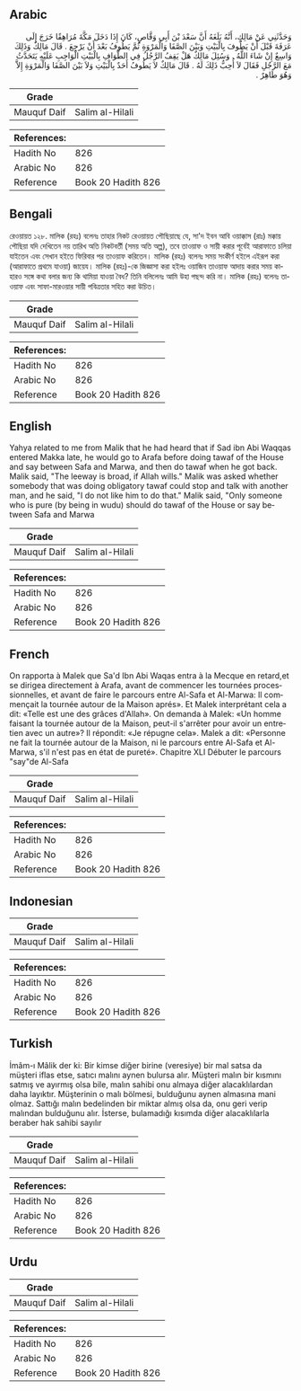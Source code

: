## Arabic


<div dir="rtl" lang="ar" style={{fontSize:'larger',backgroundColor:'#f8f9fa',padding:20}}>
وَحَدَّثَنِي عَنْ مَالِكٍ، أَنَّهُ بَلَغَهُ أَنَّ سَعْدَ بْنَ أَبِي وَقَّاصٍ، كَانَ إِذَا دَخَلَ مَكَّةَ مُرَاهِقًا خَرَجَ إِلَى عَرَفَةَ قَبْلَ أَنْ يَطُوفَ بِالْبَيْتِ وَبَيْنَ الصَّفَا وَالْمَرْوَةِ ثُمَّ يَطُوفُ بَعْدَ أَنْ يَرْجِعَ ‏.‏ قَالَ مَالِكٌ وَذَلِكَ وَاسِعٌ إِنْ شَاءَ اللَّهُ ‏.‏ وَسُئِلَ مَالِكٌ هَلْ يَقِفُ الرَّجُلُ فِي الطَّوَافِ بِالْبَيْتِ الْوَاجِبِ عَلَيْهِ يَتَحَدَّثُ مَعَ الرَّجُلِ فَقَالَ لاَ أُحِبُّ ذَلِكَ لَهُ ‏.‏ قَالَ مَالِكٌ لاَ يَطُوفُ أَحَدٌ بِالْبَيْتِ وَلاَ بَيْنَ الصَّفَا وَالْمَرْوَةِ إِلاَّ وَهُوَ طَاهِرٌ ‏.‏
</div>
<div style={{backgroundColor:'#f8f9fa',padding:20, marginBottom: 10}}><table> <thead> <tr> <th>Grade</th> <th></th> </tr> </thead> <tbody> <tr><td>Mauquf Daif</td><td>Salim al-Hilali</td></tr></tbody></table><table> <thead> <tr> <th>References:</th> <th></th> </tr> </thead> <tbody><tr><td>Hadith No</td><td>826</td></tr><tr><td>Arabic No</td><td>826</td></tr><tr><td>Reference</td><td>Book 20 Hadith 826</td></tr></tbody></table></div>

## Bengali


<div dir="ltr" lang="bn" style={{fontSize:'larger',backgroundColor:'#f8f9fa',padding:20}}>
রেওয়ায়ত ১২৮. মালিক (রহঃ) বলেনঃ তাহার নিকট রেওয়ায়ত পৌছিয়াছে যে, সা'দ ইবন আবি ওয়াক্কাস (রাঃ) মক্কায় পৌছিয়া যদি দেখিতেন নয় তারিখ অতি নিকটবর্তী (সময় অতি অল্প), তবে তাওয়াফ ও সায়ী করার পূর্বেই আরাফাতে চলিয়া যাইতেন এবং সেখান হইতে ফিরিবার পর তাওয়াফ করিতেন। মালিক (রহঃ) বলেনঃ সময় সংকীর্ণ হইলে এইরূপ করা (আরাফাতে প্রথমে যাওয়া) জায়েয। মালিক (রহঃ)-কে জিজ্ঞাসা করা হইলঃ ওয়াজিব তাওয়াফ আদায় করার সময় কাহারও সঙ্গে কথা বলার জন্য কি থামিয়া যাওয়া বৈধ? তিনি বলিলেনঃ আমি উহা পছন্দ করি না। মালিক (রহঃ) বলেনঃ তাওয়াফ এবং সাফা-মারওয়ার সায়ী পবিত্রতার সহিত করা উচিত।
</div>
<div style={{backgroundColor:'#f8f9fa',padding:20, marginBottom: 10}}><table> <thead> <tr> <th>Grade</th> <th></th> </tr> </thead> <tbody> <tr><td>Mauquf Daif</td><td>Salim al-Hilali</td></tr></tbody></table><table> <thead> <tr> <th>References:</th> <th></th> </tr> </thead> <tbody><tr><td>Hadith No</td><td>826</td></tr><tr><td>Arabic No</td><td>826</td></tr><tr><td>Reference</td><td>Book 20 Hadith 826</td></tr></tbody></table></div>

## English


<div dir="ltr" lang="en" style={{fontSize:'larger',backgroundColor:'#f8f9fa',padding:20}}>
Yahya related to me from Malik that he had heard that if Sad ibn Abi Waqqas entered Makka late, he would go to Arafa before doing tawaf of the House and say between Safa and Marwa, and then do tawaf when he got back. Malik said, "The leeway is broad, if Allah wills." Malik was asked whether somebody that was doing obligatory tawaf could stop and talk with another man, and he said, "I do not like him to do that." Malik said, "Only someone who is pure (by being in wudu) should do tawaf of the House or say between Safa and Marwa
</div>
<div style={{backgroundColor:'#f8f9fa',padding:20, marginBottom: 10}}><table> <thead> <tr> <th>Grade</th> <th></th> </tr> </thead> <tbody> <tr><td>Mauquf Daif</td><td>Salim al-Hilali</td></tr></tbody></table><table> <thead> <tr> <th>References:</th> <th></th> </tr> </thead> <tbody><tr><td>Hadith No</td><td>826</td></tr><tr><td>Arabic No</td><td>826</td></tr><tr><td>Reference</td><td>Book 20 Hadith 826</td></tr></tbody></table></div>

## French


<div dir="ltr" lang="fr" style={{fontSize:'larger',backgroundColor:'#f8f9fa',padding:20}}>
On rapporta à Malek que Sa'd Ibn Abi Waqas entra à la Mecque en retard,et se dirigea directement à Arafa, avant de commencer les tournées processionnelles, et avant de faire le parcours entre Al-Safa et Al-Marwa: Il commençait la tournée autour de la Maison aprés». Et Malek interprétant cela a dit: «Telle est une des grâces d'Allah». On demanda à Malek: «Un homme faisant la tournée autour de la Maison, peut-il s'arrêter pour avoir un entretien avec un autre»? Il répondit: «Je répugne cela». Malek a dit: «Personne ne fait la tournée autour de la Maison, ni le parcours entre Al-Safa et Al-Marwa, s'il n'est pas en état de pureté». Chapitre XLI Débuter le parcours "say"de Al-Safa
</div>
<div style={{backgroundColor:'#f8f9fa',padding:20, marginBottom: 10}}><table> <thead> <tr> <th>Grade</th> <th></th> </tr> </thead> <tbody> <tr><td>Mauquf Daif</td><td>Salim al-Hilali</td></tr></tbody></table><table> <thead> <tr> <th>References:</th> <th></th> </tr> </thead> <tbody><tr><td>Hadith No</td><td>826</td></tr><tr><td>Arabic No</td><td>826</td></tr><tr><td>Reference</td><td>Book 20 Hadith 826</td></tr></tbody></table></div>

## Indonesian


<div dir="ltr" lang="id" style={{fontSize:'larger',backgroundColor:'#f8f9fa',padding:20}}>

</div>
<div style={{backgroundColor:'#f8f9fa',padding:20, marginBottom: 10}}><table> <thead> <tr> <th>Grade</th> <th></th> </tr> </thead> <tbody> <tr><td>Mauquf Daif</td><td>Salim al-Hilali</td></tr></tbody></table><table> <thead> <tr> <th>References:</th> <th></th> </tr> </thead> <tbody><tr><td>Hadith No</td><td>826</td></tr><tr><td>Arabic No</td><td>826</td></tr><tr><td>Reference</td><td>Book 20 Hadith 826</td></tr></tbody></table></div>

## Turkish


<div dir="ltr" lang="tr" style={{fontSize:'larger',backgroundColor:'#f8f9fa',padding:20}}>
İmâm-ı Mâlik der ki: Bir kimse diğer birine (veresiye) bir mal satsa da müşteri iflas etse, satıcı malını aynen bulursa alır. Müşteri malın bir kısmını satmış ve ayırmış olsa bile, malın sahibi onu almaya diğer alacaklılardan daha layıktır. Müşterinin o malı bölmesi, bulduğunu aynen almasına mani olmaz. Sattığı malın bedelinden bir miktar almış olsa da, onu geri verip malından bulduğunu alır. İsterse, bulamadığı kısımda diğer alacaklılarla beraber hak sahibi sayılır
</div>
<div style={{backgroundColor:'#f8f9fa',padding:20, marginBottom: 10}}><table> <thead> <tr> <th>Grade</th> <th></th> </tr> </thead> <tbody> <tr><td>Mauquf Daif</td><td>Salim al-Hilali</td></tr></tbody></table><table> <thead> <tr> <th>References:</th> <th></th> </tr> </thead> <tbody><tr><td>Hadith No</td><td>826</td></tr><tr><td>Arabic No</td><td>826</td></tr><tr><td>Reference</td><td>Book 20 Hadith 826</td></tr></tbody></table></div>

## Urdu


<div dir="rtl" lang="ur" style={{fontSize:'larger',backgroundColor:'#f8f9fa',padding:20}}>

</div>
<div style={{backgroundColor:'#f8f9fa',padding:20, marginBottom: 10}}><table> <thead> <tr> <th>Grade</th> <th></th> </tr> </thead> <tbody> <tr><td>Mauquf Daif</td><td>Salim al-Hilali</td></tr></tbody></table><table> <thead> <tr> <th>References:</th> <th></th> </tr> </thead> <tbody><tr><td>Hadith No</td><td>826</td></tr><tr><td>Arabic No</td><td>826</td></tr><tr><td>Reference</td><td>Book 20 Hadith 826</td></tr></tbody></table></div>